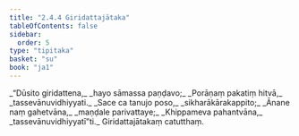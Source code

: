 ```yaml
---
title: "2.4.4 Giridattajātaka"
tableOfContents: false
sidebar:
  order: 5
type: "tipitaka"
basket: "su"
book: "ja1"
---
```



<DynamicBreadcrumb />

<Division number="67" book="ja1">

<Paragraph number="447" type="verses" book="ja1">
_“Dūsito giridattena,_  
_hayo sāmassa paṇḍavo;_  
_Porāṇaṃ pakatiṃ hitvā,_  
_tassevānuvidhiyyati._  

</Paragraph>

</Division>
<Division number="68" book="ja1">

<Paragraph number="448" type="verses" book="ja1">
_Sace ca tanujo poso,_  
_sikharākārakappito;_  
_Ānane naṃ gahetvāna,_  
_maṇḍale parivattaye;_  
_Khippameva pahantvāna,_  
_tassevānuvidhiyyatī”ti._  


</Paragraph>
</Division>

<Paragraph number="449" type="center" book="ja1">
Giridattajātakaṃ catutthaṃ.
</Paragraph>